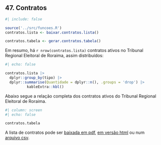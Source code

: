 ## 47. Contratos


```r
#| include: false

source('../src/funcoes.R')
contratos.lista <- baixar.contratos.lista()

contratos.tabela <- gerar.contratos.tabela()

```

Em resumo, há `r nrow(contratos.lista)` contratos ativos no Tribunal Regional Eleitoral de Roraima, assim distribuídos:

``` r
#| echo: false

contratos.lista |> 
  dplyr::group_by(tipo) |> 
  dplyr::summarise(Quantidade = dplyr::n(), .groups = 'drop') |> 
          kableExtra::kbl()


```

Abaixo segue a relação completa dos contratos ativos do Tribunal Regional Eleitoral de Roraima.

```r
#| column: screen
#| echo: false

contratos.tabela

```




A lista de contratos pode ser [baixada em pdf](../saida/contratos.seges.tabela.pdf), [em versão html](../saida/contratos.seges.tabela.html) ou num [arquivo csv](../saida/contratos.seges.tabela.csv).



